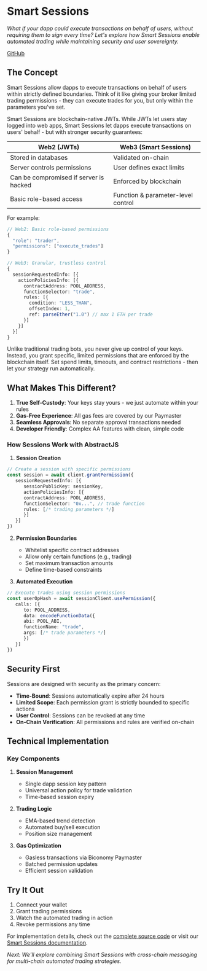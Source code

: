 
# Smart Sessions

*What if your dapp could execute transactions on behalf of users, without requiring them to sign every time? Let's explore how Smart Sessions enable automated trading while maintaining security and user sovereignty.*

[GitHub](https://github.com/bcnmy/examples/tree/main/nextjs-demo-smart-sessions) 

<SmartSessionsDemo/>

## The Concept

Smart Sessions allow dapps to execute transactions on behalf of users within strictly defined boundaries. Think of it like giving your broker limited trading permissions - they can execute trades for you, but only within the parameters you've set.

Smart Sessions are blockchain-native JWTs. While JWTs let users stay logged into web apps, Smart Sessions let dapps execute transactions on users' behalf - but with stronger security guarantees:

| Web2 (JWTs) | Web3 (Smart Sessions) |
|-------------|----------------------|
| Stored in databases | Validated on-chain |
| Server controls permissions | User defines exact limits |
| Can be compromised if server is hacked | Enforced by blockchain |
| Basic role-based access | Function & parameter-level control |

For example:
```typescript
// Web2: Basic role-based permissions
{
  "role": "trader",
  "permissions": ["execute_trades"]
}

// Web3: Granular, trustless control
{
  sessionRequestedInfo: [{
    actionPoliciesInfo: [{
      contractAddress: POOL_ADDRESS,
      functionSelector: "trade",
      rules: [{ 
        condition: "LESS_THAN",
        offsetIndex: 1,
        ref: parseEther("1.0") // max 1 ETH per trade
      }]
    }]
  }]
}
```

Unlike traditional trading bots, you never give up control of your keys. Instead, you grant specific, limited permissions that are enforced by the blockchain itself. Set spend limits, timeouts, and contract restrictions - then let your strategy run automatically.

## What Makes This Different?

1. **True Self-Custody**: Your keys stay yours - we just automate within your rules
2. **Gas-Free Experience**: All gas fees are covered by our Paymaster
3. **Seamless Approvals**: No separate approval transactions needed
4. **Developer Friendly**: Complex AA features with clean, simple code


### How Sessions Work with AbstractJS

1. **Session Creation**

```typescript
// Create a session with specific permissions
const session = await client.grantPermission({
   sessionRequestedInfo: [{
      sessionPublicKey: sessionKey,
      actionPoliciesInfo: [{
      contractAddress: POOL_ADDRESS,
      functionSelector: "0x...", // trade function
      rules: [/* trading parameters */]
      }]
   }]
})
```

2. **Permission Boundaries**
   - Whitelist specific contract addresses
   - Allow only certain functions (e.g., trading)
   - Set maximum transaction amounts
   - Define time-based constraints

3. **Automated Execution**

```typescript
// Execute trades using session permissions
const userOpHash = await sessionClient.usePermission({
   calls: [{
      to: POOL_ADDRESS,
      data: encodeFunctionData({
      abi: POOL_ABI,
      functionName: "trade",
      args: [/* trade parameters */]
      })
   }]
})
```

## Security First

Sessions are designed with security as the primary concern:

- **Time-Bound**: Sessions automatically expire after 24 hours
- **Limited Scope**: Each permission grant is strictly bounded to specific actions
- **User Control**: Sessions can be revoked at any time
- **On-Chain Verification**: All permissions and rules are verified on-chain

## Technical Implementation

### Key Components

1. **Session Management**
   - Single dapp session key pattern
   - Universal action policy for trade validation
   - Time-based session expiry

2. **Trading Logic**
   - EMA-based trend detection
   - Automated buy/sell execution
   - Position size management

3. **Gas Optimization**
   - Gasless transactions via Biconomy Paymaster
   - Batched permission updates
   - Efficient session validation

## Try It Out

1. Connect your wallet
2. Grant trading permissions
3. Watch the automated trading in action
4. Revoke permissions any time

For implementation details, check out the [complete source code](https://github.com/bcnmy/examples/tree/main/nextjs-demo-smart-sessions) or visit our [Smart Sessions documentation](/modules/validators/smartSessions).

*Next: We'll explore combining Smart Sessions with cross-chain messaging for multi-chain automated trading strategies.*